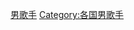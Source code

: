 {{Commonscat|Male vocalists from Malaysia}}

[[Category:馬來西亞歌手|男歌手]]
[[Category:各国男歌手|Category:各国男歌手]]
